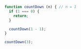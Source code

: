 ```js showLineNumbers /countDown(1 - 1)/ copy
function countDown (n) { // n = 1
  if (1 === 0) {
    return;
  }

  countDown(1 - 1);
}

countDown(3);
```
